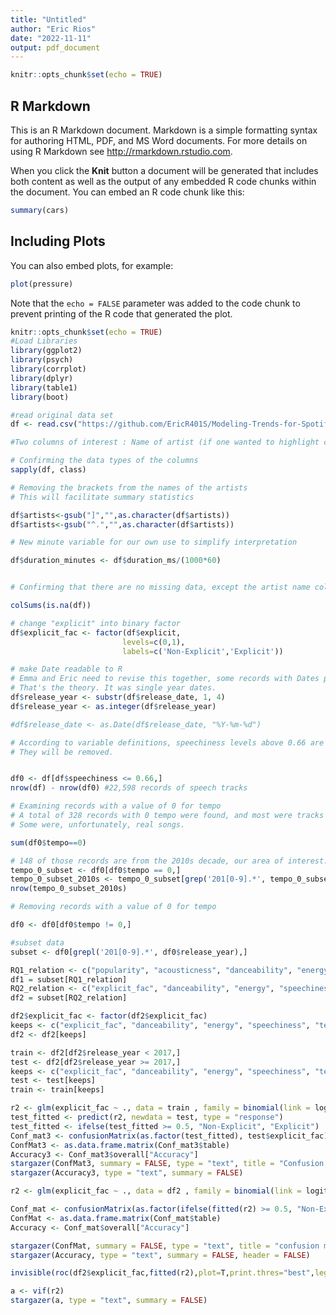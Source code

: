 ```yaml
---
title: "Untitled"
author: "Eric Rios"
date: "2022-11-11"
output: pdf_document
---
```


```r
knitr::opts_chunk$set(echo = TRUE)
```

## R Markdown

This is an R Markdown document. Markdown is a simple formatting syntax for authoring HTML, PDF, and MS Word documents. For more details on using R Markdown see <http://rmarkdown.rstudio.com>.

When you click the **Knit** button a document will be generated that includes both content as well as the output of any embedded R code chunks within the document. You can embed an R code chunk like this:

```r
summary(cars)
```

## Including Plots

You can also embed plots, for example:

```r
plot(pressure)
```

Note that the `echo = FALSE` parameter was added to the code chunk to prevent printing of the R code that generated the plot.


```r
knitr::opts_chunk$set(echo = TRUE)
#Load Libraries
library(ggplot2)
library(psych)
library(corrplot)
library(dplyr)
library(table1)
library(boot)
```

```r
#read original data set
df <- read.csv("https://github.com/EricR401S/Modeling-Trends-for-Spotify-Songs/raw/main/archive/tracks.csv")
```

```r
#Two columns of interest : Name of artist (if one wanted to highlight certain summary statistics), duration conversion (get minutes), the rest is perfect on its own. 

# Confirming the data types of the columns
sapply(df, class)

# Removing the brackets from the names of the artists
# This will facilitate summary statistics

df$artists<-gsub("]","",as.character(df$artists))
df$artists<-gsub("^.","",as.character(df$artists))

# New minute variable for our own use to simplify interpretation

df$duration_minutes <- df$duration_ms/(1000*60)


# Confirming that there are no missing data, except the artist name column

colSums(is.na(df))

# change "explicit" into binary factor
df$explicit_fac <- factor(df$explicit,
                         levels=c(0,1),
                         labels=c('Non-Explicit','Explicit'))

# make Date readable to R
# Emma and Eric need to revise this together, some records with Dates passed as NAs in R after running this code.
# That's the theory. It was single year dates.
df$release_year <- substr(df$release_date, 1, 4)
df$release_year <- as.integer(df$release_year)

#df$release_date <- as.Date(df$release_date, "%Y-%m-%d")

# According to variable definitions, speechiness levels above 0.66 are speech tracks such as podcasts and poetries.
# They will be removed.


df0 <- df[df$speechiness <= 0.66,]
nrow(df) - nrow(df0) #22,598 records of speech tracks

# Examining records with a value of 0 for tempo
# A total of 328 records with 0 tempo were found, and most were tracks of rain sounds and introductions. 
# Some were, unfortunately, real songs.

sum(df0$tempo==0)

# 148 of those records are from the 2010s decade, our area of interest. 
tempo_0_subset <- df0[df0$tempo == 0,]
tempo_0_subset_2010s <- tempo_0_subset[grep('201[0-9].*', tempo_0_subset$release_date),]
nrow(tempo_0_subset_2010s)

# Removing records with a value of 0 for tempo

df0 <- df0[df0$tempo != 0,]
```

```r
#subset data
subset <- df0[grepl('201[0-9].*', df0$release_year),]
```

```r
RQ1_relation <- c("popularity", "acousticness", "danceability", "energy", "instrumentalness", "tempo", "loudness", "speechiness")
df1 = subset[RQ1_relation]
RQ2_relation <- c("explicit_fac", "danceability", "energy", "speechiness","tempo", "release_year")
df2 = subset[RQ2_relation]
```

```r
df2$explicit_fac <- factor(df2$explicit_fac)
keeps <- c("explicit_fac", "danceability", "energy", "speechiness", "tempo")
df2 <- df2[keeps]
```

```r
train <- df2[df2$release_year < 2017,]
test <- df2[df2$release_year >= 2017,]
keeps <- c("explicit_fac", "danceability", "energy", "speechiness", "tempo")
test <- test[keeps]
train <- train[keeps]
```

```r
r2 <- glm(explicit_fac ~ ., data = train , family = binomial(link = logit))
test_fitted <- predict(r2, newdata = test, type = "response")
test_fitted <- ifelse(test_fitted >= 0.5, "Non-Explicit", "Explicit")
Conf_mat3 <- confusionMatrix(as.factor(test_fitted), test$explicit_fac)
ConfMat3 <- as.data.frame.matrix(Conf_mat3$table)
Accuracy3 <- Conf_mat3$overall["Accuracy"]
stargazer(ConfMat3, summary = FALSE, type = "text", title = "Confusion Matrix")
stargazer(Accuracy3, type = "text", summary = FALSE)
```

```r
r2 <- glm(explicit_fac ~ ., data = df2 , family = binomial(link = logit))

Conf_mat <- confusionMatrix(as.factor(ifelse(fitted(r2) >= 0.5, "Non-Explicit", "Explicit")), df2$explicit_fac, positive = "Explicit")
ConfMat <- as.data.frame.matrix(Conf_mat$table)
Accuracy <- Conf_mat$overall["Accuracy"]

stargazer(ConfMat, summary = FALSE, type = "text", title = "confusion matrix", header = FALSE)
stargazer(Accuracy, type = "text", summary = FALSE, header = FALSE) 

invisible(roc(df2$explicit_fac,fitted(r2),plot=T,print.thres="best",legacy.axes=T, print.auc =T,col="red3"))
```
```r
a <- vif(r2) 
stargazer(a, type = "text", summary = FALSE)
```

